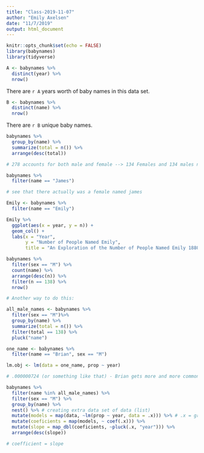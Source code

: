 ```yaml
---
title: "Class-2019-11-07"
author: "Emily Axelsen"
date: "11/7/2019"
output: html_document
---
```


```r
knitr::opts_chunk$set(echo = FALSE)
library(babynames) 
library(tidyverse)
```

```r
A <- babynames %>%
  distinct(year) %>%
  nrow()
```

There are `r A` years worth of baby names in this data set. 

```r
B <- babynames %>%
  distinct(name) %>%
  nrow()
```

There are `r B` unique baby names. 

```r
babynames %>%
  group_by(name) %>%
  summarize(total = n()) %>%
  arrange(desc(total)) 

# 278 accounts for both male and female --> 134 Females and 134 males named francis, james...

```



```r
babynames %>%
  filter(name == "James")

# see that there actually was a female named james 

```


```r
Emily <- babynames %>%
  filter(name == "Emily")

Emily %>%
  ggplot(aes(x = year, y = n)) +
  geom_col() + 
  labs(x = "Year",
       y = "Number of People Named Emily",
       title = "An Exploration of the Number of People Named Emily 1880 - 2017")
```




```r
babynames %>%
  filter(sex == "M") %>%
  count(name) %>%
  arrange(desc(n)) %>%
  filter(n == 138) %>%
  nrow()

# Another way to do this:

all_male_names <- babynames %>%
  filter(sex == "M")%>%
  group_by(name) %>%
  summarize(total = n()) %>%
  filter(total == 138) %>%
  pluck("name")

```



```r
one_name <- babynames %>%
  filter(name == "Brian", sex == "M")

lm.obj <- lm(data = one_name, prop ~ year)

# .000000724 (or something like that) - Brian gets more and more common for each year increase by .00000724

```


```r
babynames %>%
  filter(name %in% all_male_names) %>%
  filter(sex == "M") %>%
  group_by(name) %>%
  nest() %>% # creating extra data set of data (list) 
  mutate(models = map(data, ~lm(prop ~ year, data = .x))) %>% # .x = grab each individual data types
  mutate(coeficients = map(models, ~ coef(.x))) %>%
  mutate(slope = map_dbl(coeficients, ~pluck(.x, "year"))) %>%
  arrange(desc(slope))

# coefficient = slope
```









